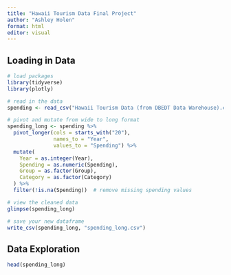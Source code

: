 ```yaml
---
title: "Hawaii Tourism Data Final Project"
author: "Ashley Holen"
format: html
editor: visual
---
```


## Loading in Data

```r
# load packages
library(tidyverse)
library(plotly)
```

```r
# read in the data
spending <- read_csv("Hawaii Tourism Data (from DBEDT Data Warehouse).csv")
```

```r
# pivot and mutate from wide to long format
spending_long <- spending %>%
  pivot_longer(cols = starts_with("20"),
               names_to = "Year",
               values_to = "Spending") %>%
  mutate(
    Year = as.integer(Year),
    Spending = as.numeric(Spending),
    Group = as.factor(Group),
    Category = as.factor(Category)
  ) %>%
  filter(!is.na(Spending))  # remove missing spending values
```

```r
# view the cleaned data
glimpse(spending_long)
```

```r
# save your new dataframe
write_csv(spending_long, "spending_long.csv")
```

## Data Exploration

```r
head(spending_long)
```
